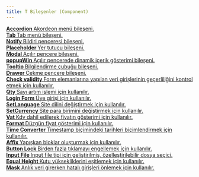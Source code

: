 ```yaml
---
title: T Bileşenler (Component)
---
```


<div class="row">
    <div class="col-6 mb-1">
        <a href="/docs/js/tr-javascript-component-accordion" class="d-flex flex-direction-column h-100 p-3 border-round border shadow component-card">
            <strong class="d-block">
                Accordion
            </strong>
            <span>
                Akordeon menü bileşeni.
            </span>
        </a>
    </div>
    <div class="col-6 mb-1">
        <a href="/docs/js/tr-javascript-component-tab" class="d-flex flex-direction-column h-100 p-3 border-round border shadow component-card">
            <strong class="d-block">
                Tab
            </strong>
            <span>
                Tab menü bileşeni.
            </span>
        </a>
    </div>
    <div class="col-6 mb-1">
        <a href="/docs/js/tr-javascript-component-notify" class="d-flex flex-direction-column h-100 p-3 border-round border shadow component-card">
            <strong class="d-block">
                Notify
            </strong>
            <span>
                Bildiri penceresi bileşeni.
            </span>
        </a>
    </div>
    <div class="col-6 mb-1">
        <a href="/docs/js/tr-javascript-component-placeholder" class="d-flex flex-direction-column h-100 p-3 border-round border shadow component-card">
            <strong class="d-block">
                Placeholder
            </strong>
            <span>
                Yer tutucu bileşeni.
            </span>
        </a>
    </div>
    <div class="col-6 mb-1">
        <a href="/docs/js/tr-javascript-component-modal" class="d-flex flex-direction-column h-100 p-3 border-round border shadow component-card">
            <strong class="d-block">
                Modal
            </strong>
            <span>
                Açılır pencere bileşeni.
            </span>
        </a>
    </div>
    <div class="col-6 mb-1">
        <a href="/docs/js/tr-javascript-component-popupwin" class="d-flex flex-direction-column h-100 p-3 border-round border shadow component-card">
            <strong class="d-block">
                popupWin
            </strong>
            <span>
                Açılır pencerede dinamik içerik gösterimi bileşeni.
            </span>
        </a>
    </div>
    <div class="col-6 mb-1">
        <a href="/docs/js/tr-javascript-component-tooltip" class="d-flex flex-direction-column h-100 p-3 border-round border shadow component-card">
            <strong class="d-block">
                Tooltip
            </strong>
            <span>
                Bilgilendirme çubuğu bileşeni.
            </span>
        </a>
    </div>
    <div class="col-6 mb-1">
        <a href="/docs/js/tr-javascript-component-drawer" class="d-flex flex-direction-column h-100 p-3 border-round border shadow component-card">
            <strong class="d-block">
                Drawer
            </strong>
            <span>
                Çekme pencere bileşeni.
            </span>
        </a>
    </div>
    <div class="col-6 mb-1">
        <a href="/docs/js/tr-javascript-component-check-validity" class="d-flex flex-direction-column h-100 p-3 border-round border shadow component-card">
            <strong class="d-block">
                Check validity
            </strong>
            <span>
                Form elemanlarına yapılan veri girişlerinin geçerliliğini kontrol etmek için kullanılır.
            </span>
        </a>
    </div>
    <div class="col-6 mb-1">
        <a href="/docs/js/tr-javascript-component-qty" class="d-flex flex-direction-column h-100 p-3 border-round border shadow component-card">
            <strong class="d-block">
                Qty
            </strong>
            <span>
                Sayı artım işlemi için kullanılır.
            </span>
        </a>
    </div>
    <div class="col-6 mb-1">
        <a href="/docs/js/tr-javascript-component-login-form" class="d-flex flex-direction-column h-100 p-3 border-round border shadow component-card">
            <strong class="d-block">
                Login Form
            </strong>
            <span>
                Üye girişi için kullanılır.
            </span>
        </a>
    </div>
    <div class="col-6 mb-1">
        <a href="/docs/js/tr-javascript-component-setlanguage" class="d-flex flex-direction-column h-100 p-3 border-round border shadow component-card">
            <strong class="d-block">
                SetLanguage
            </strong>
            <span>
                Site dilini değiştirmek için kullanılır.
            </span>
        </a>
    </div>
    <div class="col-6 mb-1">
        <a href="/docs/js/tr-javascript-component-setcurrency" class="d-flex flex-direction-column h-100 p-3 border-round border shadow component-card">
            <strong class="d-block">
                SetCurrency
            </strong>
            <span>
                Site para birimini değiştirmek için kullanılır.
            </span>
        </a>
    </div>
    <div class="col-6 mb-1">
        <a href="/docs/js/tr-javascript-component-vat" class="d-flex flex-direction-column h-100 p-3 border-round border shadow component-card">
            <strong class="d-block">
                Vat
            </strong>
            <span>
                Kdv dahil edilerek fiyatın gösterimi için kullanılır.
            </span>
        </a>
    </div>
    <div class="col-6 mb-1">
        <a href="/docs/js/tr-javascript-component-format" class="d-flex flex-direction-column h-100 p-3 border-round border shadow component-card">
            <strong class="d-block">
                Format
            </strong>
            <span>
                Düzgün fiyat gösterimi için kullanılır.
            </span>
        </a>
    </div>
    <div class="col-6 mb-1">
        <a href="/docs/js/tr-javascript-component-time-converter" class="d-flex flex-direction-column h-100 p-3 border-round border shadow component-card">
            <strong class="d-block">
                Time Converter
            </strong>
            <span>
                Timestamp biçimindeki tarihleri biçimlendirmek için kullanılır.
            </span>
        </a>
    </div>
    <div class="col-6 mb-1">
        <a href="/docs/js/tr-javascript-component-affix" class="d-flex flex-direction-column h-100 p-3 border-round border shadow component-card">
            <strong class="d-block">
                Affix
            </strong>
            <span>
                Yapışkan bloklar oluşturmak için kullanılır.
            </span>
        </a>
    </div>
    <div class="col-6 mb-1">
        <a href="/docs/js/tr-javascript-button-lock" class="d-flex flex-direction-column h-100 p-3 border-round border shadow component-card">
            <strong class="d-block">
                Button Lock
            </strong>
            <span>
                Birden fazla tıklamayı engellemek için kullanılır.
            </span>
        </a>
    </div>
    <div class="col-6 mb-1">
        <a href="/docs/js/tr-javascript-component-input-file" class="d-flex flex-direction-column h-100 p-3 border-round border shadow component-card">
            <strong class="d-block">
                Input File
            </strong>
            <span>
                Input file tipi için geliştirilmiş, özelleştirilebilir dosya seçici.
            </span>
        </a>
    </div>
    <div class="col-6 mb-1">
        <a href="/docs/js/tr-javascript-component-equal-height" class="d-flex flex-direction-column h-100 p-3 border-round border shadow component-card">
            <strong class="d-block">
                Equal Height
            </strong>
            <span>
                Kutu yüksekliklerini eşitlemek için kullanılır.
            </span>
        </a>
    </div>
    <div class="col-6 mb-1">
        <a href="/docs/js/tr-javascript-component-mask" class="d-flex flex-direction-column h-100 p-3 border-round border shadow component-card">
            <strong class="d-block">
                Mask
            </strong>
            <span>
                Anlık veri girerken hatalı girişleri önlemek için kullanılır.
            </span>
        </a>
    </div>
</div>
